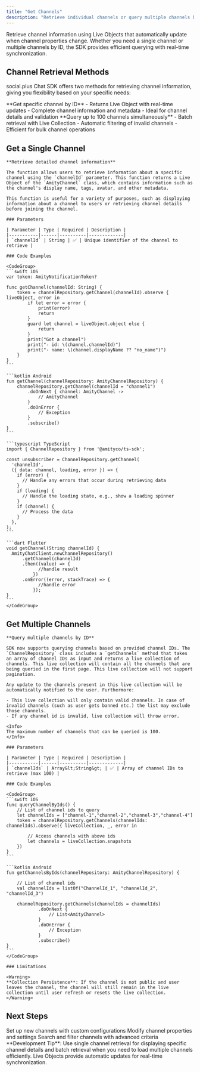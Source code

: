 ```yaml
---
title: "Get Channels"
description: "Retrieve individual channels or query multiple channels by ID with real-time updates and live object support"
---
```


Retrieve channel information using Live Objects that automatically update when channel properties change. Whether you need a single channel or multiple channels by ID, the SDK provides efficient querying with real-time synchronization.

## Channel Retrieval Methods

social.plus Chat SDK offers two methods for retrieving channel information, giving you flexibility based on your specific needs:

<CardGroup cols={2}>
  <Card title="Single Channel Retrieval" icon="file">
    **Get specific channel by ID**
    - Returns Live Object with real-time updates
    - Complete channel information and metadata
    - Ideal for channel details and validation
  </Card>
  <Card title="Multiple Channel Query" icon="files">
    **Query up to 100 channels simultaneously**
    - Batch retrieval with Live Collection
    - Automatic filtering of invalid channels
    - Efficient for bulk channel operations
  </Card>
</CardGroup>

## Get a Single Channel

    **Retrieve detailed channel information**
    
    The function allows users to retrieve information about a specific channel using the `channelId` parameter. This function returns a Live Object of the `AmityChannel` class, which contains information such as the channel's display name, tags, avatar, and other metadata.

    This function is useful for a variety of purposes, such as displaying information about a channel to users or retrieving channel details before joining the channel.

    ### Parameters

    | Parameter | Type | Required | Description |
    |-----------|------|----------|-------------|
    | `channelId` | String | ✅ | Unique identifier of the channel to retrieve |

    ### Code Examples

    <CodeGroup>
    ```swift iOS
    var token: AmityNotificationToken?

    func getChannel(channelId: String) {
        token = channelRepository.getChannel(channelId).observe { liveObject, error in
            if let error = error {
                print(error)
                return
            }
            guard let channel = liveObject.object else {
                return
            }
            print("Got a channel")
            print("- id: \(channel.channelId)")
            print("- name: \(channel.displayName ?? "no_name")")
        }
    }
    ```

    ```kotlin Android
    fun getChannel(channelRepository: AmityChannelRepository) {
        channelRepository.getChannel(channelId = "channel1")
            .doOnNext { channel: AmityChannel ->
                // AmityChannel
            }
            .doOnError {
                // Exception
            }
            .subscribe()
    }
    ```

    ```typescript TypeScript
    import { ChannelRepository } from '@amityco/ts-sdk';

    const unsubscriber = ChannelRepository.getChannel(
      'channelId',
      ({ data: channel, loading, error }) => {
        if (error) {
          // Handle any errors that occur during retrieving data
        }
        if (loading) {
          // Handle the loading state, e.g., show a loading spinner
        }
        if (channel) {
          // Process the data
        }
      },
    );
    ```

    ```dart Flutter
    void getChannel(String channelId) {
      AmityChatClient.newChannelRepository()
          .getChannel(channelId)
          .then((value) => {
                //handle result
              })
          .onError((error, stackTrace) => {
                //handle error
              });
    }
    ```
    </CodeGroup>

## Get Multiple Channels

    **Query multiple channels by ID**
    
    SDK now supports querying channels based on provided channel IDs. The `ChannelRepository` class includes a `getChannels` method that takes an array of channel IDs as input and returns a live collection of channels. This live collection will contain all the channels that are being queried in the first page. This live collection will not support pagination.

    Any update to the channels present in this live collection will be automatically notified to the user. Furthermore:

    - This live collection will only contain valid channels. In case of invalid channels (such as user gets banned etc.) the list may exclude those channels.
    - If any channel id is invalid, live collection will throw error.

    <Info>
    The maximum number of channels that can be queried is 100.
    </Info>

    ### Parameters

    | Parameter | Type | Required | Description |
    |-----------|------|----------|-------------|
    | `channelIds` | Array&lt;String&gt; | ✅ | Array of channel IDs to retrieve (max 100) |

    ### Code Examples

    <CodeGroup>
    ```swift iOS
    func queryChannelByIds() {
        // List of channel ids to query
        let channelIds = ["channel-1","channel-2","channel-3","channel-4"]
        token = channelRepository.getChannels(channelIds: channelIds).observe({ liveCollection, _, error in
            
            // Access channels with above ids
            let channels = liveCollection.snapshots
        })
    }
    ```

    ```kotlin Android
    fun getChannelsByIds(channelRepository: AmityChannelRepository) {
        
        // List of channel ids
        val channelIds = listOf("ChannelId_1", "channelId_2", "channelId_3")
        
        channelRepository.getChannels(channelIds = channelIds)
                .doOnNext {
                    // List<AmityChannel>
                }
                .doOnError {
                    // Exception
                }
                .subscribe()
    }
    ```
    </CodeGroup>

    ### Limitations

    <Warning>
    **Collection Persistence**: If the channel is not public and user leaves the channel, the channel will still remain in the live collection until user refresh or resets the live collection.
    </Warning>

## Next Steps

<CardGroup cols={3}>
  <Card title="Create Channels" href="/social-plus-sdk/chat/conversation-management/channels/create-channel" icon="plus">
    Set up new channels with custom configurations
  </Card>
  <Card title="Update Channels" href="/social-plus-sdk/chat/conversation-management/channels/update-channel" icon="pen">
    Modify channel properties and settings
  </Card>
  <Card title="Query Channels" href="/social-plus-sdk/chat/conversation-management/channels/query-channels" icon="magnifying-glass">
    Search and filter channels with advanced criteria
  </Card>
</CardGroup>

<Tip>
**Development Tip**: Use single channel retrieval for displaying specific channel details and batch retrieval when you need to load multiple channels efficiently. Live Objects provide automatic updates for real-time synchronization.
</Tip>

